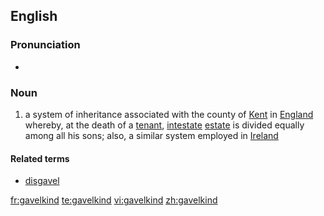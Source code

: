==English==
{{wikipedia}}

===Pronunciation===
* {{IPA|/ˈɡævəlˌkaɪnd/}}

===Noun===
{{en-noun|-}}

# {{historical}} a system of inheritance associated with the county of [[Kent]] in [[England]] whereby, at the death of a [[tenant]], [[intestate]] [[estate]] is divided equally among all his sons; also, a similar system employed in [[Ireland]]

====Related terms====
* [[disgavel]]

[[fr:gavelkind]]
[[te:gavelkind]]
[[vi:gavelkind]]
[[zh:gavelkind]]